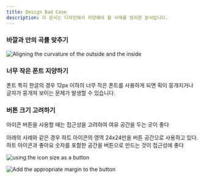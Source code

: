```yaml
---
title: Design Bad Case
description: 이 문서는 디자인에서 지양해야 할 사례를 정리한 문서입니다.
---
```


### 바깥과 안의 곡률 맞추기

![Aligning the curvature of the outside and the inside](assets/aligning-the-curvature.png)


### 너무 작은 폰트 지양하기

폰트 특히 한글의 경우 12px 이하의 너무 작은 폰트를 사용하게 되면 획이 뭉개지거나 글자가 뭉개져 보이는 문제가 발생할 수 있습니다.



### 버튼 크기 고려하기

아이콘 버튼을 사용할 때는 접근성을 고려하여 여유 공간을 두는 곳이 좋다

아래의 사례와 같은 경우 하트 아이콘의 영역 24x24만을 버튼 공간으로 사용하고 있다. 하트 아이콘과 좋아요 숫자를 포함한 공간을 버튼으로 만드는 것이 접근성에 좋다

![using the icon size as a button](assets/image-20250203040410404.png)

![Add the appropriate margin to the button](assets/image-20250203040519088.png)

